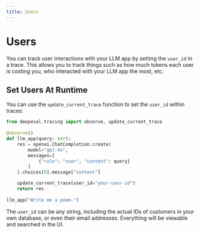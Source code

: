 ```yaml
---
title: Users
---
```



# Users

You can track user interactions with your LLM app by setting the `user_id` in a trace. This allows you to track things such as how much tokens each user is costing you, who interacted with your LLM app the most, etc.

## Set Users At Runtime

You can use the `update_current_trace` function to set the `user_id` within traces:

```python showLineNumbers {12}
from deepeval.tracing import observe, update_current_trace
 
@observe()
def llm_app(query: str):
    res = openai.ChatCompletion.create(
        model="gpt-4o",
        messages=[
            {"role": "user", "content": query}
        ]
    ).choices[0].message["content"]

    update_current_trace(user_id="your-user-id")
    return res
 
llm_app("Write me a poem.")
```

The `user_id` can be any string, including the actual IDs of customers in your own database, or even their email addresses. Everything will be viewable and searched in the UI.
